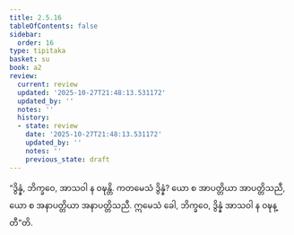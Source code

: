 ```yaml
---
title: 2.5.16
tableOfContents: false
sidebar:
  order: 16
type: tipitaka
basket: su
book: a2
review:
  current: review
  updated: '2025-10-27T21:48:13.531172'
  updated_by: ''
  notes: ''
  history:
  - state: review
    date: '2025-10-27T21:48:13.531172'
    updated_by: ''
    notes: ''
    previous_state: draft
---
```



<ReviewStatus review={frontmatter.review} showDetails={true} />

<HypothesisAnnotation frontmatter={frontmatter} />

<DynamicBreadcrumb />

<Division number="114" book="a2" e="ch" v="15" p="84">

<Paragraph number="197" book="a2">
“ဒွိန္နံ, ဘိက္ခဝေ, အာသဝါ န ဝဍ္ဎန္တိ. ကတမေသံ ဒွိန္နံ? ယော စ အာပတ္တိယာ အာပတ္တိသညီ, ယော စ အနာပတ္တိယာ အနာပတ္တိသညီ. ဣမေသံ ခေါ, ဘိက္ခဝေ, ဒွိန္နံ အာသဝါ န ဝဍ္ဎန္တီ”တိ.
</Paragraph>
</Division>